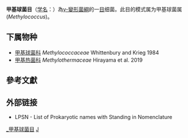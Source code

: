 {{Automatic taxobox
| taxon = Methylococcales
| authority = Bowman, 2005
| type genus = 甲基球菌属<br>''Methylococcus''
| type genus authority = Foster and Davis, 1966
}}
'''甲基球菌目'''（[[学名|学名]]：{{lang|la|''Methylococcales''}}）為[[γ-變形菌綱|γ-變形菌綱]]的一[[目|目]]细菌。此目的模式属为甲基球菌属(''Methylococcus '')。

==下属物种==
* [[甲基球菌科|甲基球菌科]] ''Methylococcaceae'' Whittenbury and Krieg 1984
* [[甲基热菌科|甲基热菌科]] ''Methylothermaceae'' Hirayama et al. 2019

==參考文獻==
{{reflist}}
==外部链接==
* LPSN - List of Prokaryotic names with Standing in Nomenclature
{{细菌分类}}
{{taxonbar}}

[[Category:_甲基球菌目|]]
[[Category:2005年描述的分类群|J]]